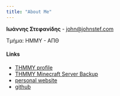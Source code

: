 ```yaml
---
title: "About Me"
---
```


**Ιωάννης Στεφανίδης** - [john@johnstef.com](mailto:john@johnstef.com)

Τμήμα: ΗΜΜΥ - ΑΠΘ


 
  
   
    
    
#### Links
* [THMMY profile](https://www.thmmy.gr/smf/index.php?action=profile;u=22047)
* [THMMY Minecraft Server Backup](https://drive.google.com/file/d/1EmJLHtU0omIHO0CMovBEk8sUuNYhC6P2/view?usp=sharing)
* [personal website](https://johnstef.com/)
* [github](http://git.johnstef.com/)
